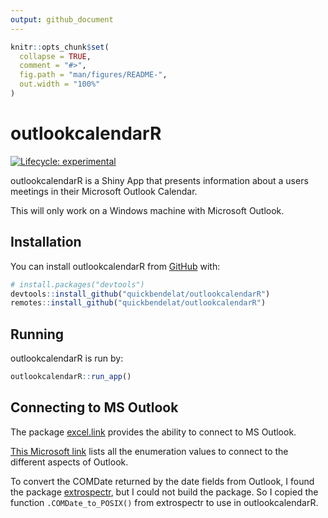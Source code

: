 ```yaml
---
output: github_document
---
```


<!-- README.md is generated from README.Rmd. Please edit that file -->

```r
knitr::opts_chunk$set(
  collapse = TRUE,
  comment = "#>",
  fig.path = "man/figures/README-",
  out.width = "100%"
)
```

# outlookcalendarR

<!-- badges: start -->
[![Lifecycle: experimental](https://img.shields.io/badge/lifecycle-experimental-orange.svg)](https://www.tidyverse.org/lifecycle/#experimental)
<!-- badges: end -->

outlookcalendarR is a Shiny App that presents information about a users meetings in their Microsoft Outlook Calendar.

This will only work on a Windows machine with Microsoft Outlook.

## Installation

You can install outlookcalendarR from 
[GitHub](https://github.com/) with:

``` r
# install.packages("devtools")
devtools::install_github("quickbendelat/outlookcalendarR")
remotes::install_github("quickbendelat/outlookcalendarR")
```

## Running
outlookcalendarR is run by:
``` r
outlookcalendarR::run_app()
```

## Connecting to MS Outlook 
The package [excel.link](https://cran.r-project.org/web/packages/excel.link/index.html) provides the ability to connect to MS Outlook.

[This Microsoft link](https://docs.microsoft.com/en-us/office/vba/api/outlook.oldefaultfolders) lists all the enumeration values to connect to the different aspects of Outlook.

To convert the COMDate returned by the date fields from Outlook, I found the package [extrospectr](https://github.com/aecoleman/extrospectr/), but I could not build the package. So I copied the function `.COMDate_to_POSIX()` from extrospectr to use in outlookcalendarR.

